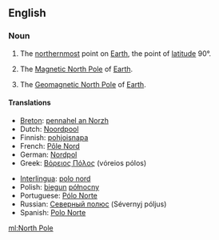 {{also|north pole}}
==English==

===Noun===
{{wikipedia}}
{{en-noun|sg=[[north|North]] [[pole|Pole]]|-}}

# {{geography}} The [[northernmost]] point on [[Earth]], the point of [[latitude]] 90°.
# {{geography}} The [[Magnetic North Pole]] of [[Earth]].
# {{geography}} The [[Geomagnetic North Pole]] of [[Earth]].

====Translations====
{{top}}
* [[Breton]]: [[pennahel an Norzh]] {{m}}
* Dutch: [[Noordpool]] {{m}}
* Finnish: [[pohjoisnapa]]
* French: [[Pôle Nord]] {{m}}
* German: [[Nordpol]] {{m}}
* Greek: [[Βόρειος Πόλος]] {{m}} (vόreios pόlos)
{{mid}}
* [[Interlingua]]: [[polo nord]]
* Polish: [[biegun]] [[północny]] {{m}}
* Portuguese: [[Pólo Norte]] {{m}}
* Russian: [[Северный полюс]] (Sévernyj póljus) {{m}}
* Spanish: [[Polo Norte]] {{m}}
{{bottom}}

[[ml:North Pole]]